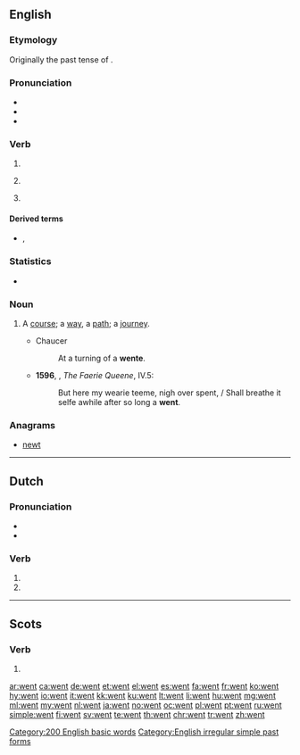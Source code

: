 ==English==

===Etymology===
Originally the past tense of {{m|en|wend}}.

===Pronunciation===
* {{IPA|/wɛnt/|lang=en}}
* {{audio|en-us-went.ogg|Audio (US)|lang=en}}
* {{rhymes|ɛnt|lang=en}}

===Verb===
{{en-verb form}}

# {{en-simple past of|go}}
# {{context|nonstandard|lang=en}} {{past participle of|go|lang=en}}
# {{context|archaic|lang=en}} {{en-past of|wend}}

====Derived terms====
* {{l|en|wentest}}, {{l|en|wenteth}} {{qualifier|both archaic}}

===Statistics===
* {{rank|every|think|life|131|went|back|under|same}}

===Noun===
{{en-noun}}

# {{context|obsolete|lang=en}} A [[course]]; a [[way]], a [[path]]; a [[journey]].
#* Chaucer
#*: At a turning of a '''wente'''.
#* '''1596''', {{w|Edmund Spenser}}, ''The Faerie Queene'', IV.5:
#*: But here my wearie teeme, nigh over spent, / Shall breathe it selfe awhile after so long a '''went'''.

===Anagrams===
* [[newt]]

[[Category:200 English basic words]]
[[Category:English irregular simple past forms]]

----

==Dutch==

===Pronunciation===
* {{audio|Nl-went.ogg|Audio|lang=nl}}
* {{rhymes|ɛnt|lang=nl}}

===Verb===
{{nl-verb-form}}

# {{nl-verb form of|p=23|n=sg|t=pres|m=ind|wennen}}
# {{nl-verb form of|n=pl|m=imp|wennen}}

----

==Scots==

===Verb===
{{head|sco|verb form}}

# {{sco-simple past of|gan}}

[[ar:went]]
[[ca:went]]
[[de:went]]
[[et:went]]
[[el:went]]
[[es:went]]
[[fa:went]]
[[fr:went]]
[[ko:went]]
[[hy:went]]
[[io:went]]
[[it:went]]
[[kk:went]]
[[ku:went]]
[[lt:went]]
[[li:went]]
[[hu:went]]
[[mg:went]]
[[ml:went]]
[[my:went]]
[[nl:went]]
[[ja:went]]
[[no:went]]
[[oc:went]]
[[pl:went]]
[[pt:went]]
[[ru:went]]
[[simple:went]]
[[fi:went]]
[[sv:went]]
[[te:went]]
[[th:went]]
[[chr:went]]
[[tr:went]]
[[zh:went]]